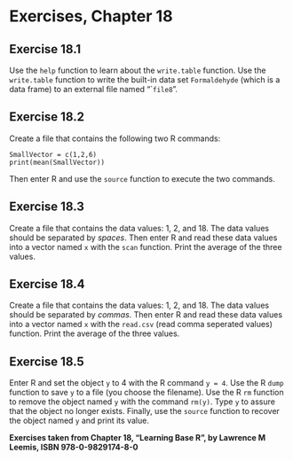 # Exercises, Chapter 18

## Exercise 18.1

Use the ```help``` function to learn about the ```write.table``` function.
Use the ```write.table``` function to write the built-in data set ```Formaldehyde``` (which is a data frame) to an external file named "```file8``".

## Exercise 18.2

Create a file that contains the following two R commands:

```
SmallVector = c(1,2,6)
print(mean(SmallVector))
```

Then enter R and use the ```source``` function to execute the two commands.

## Exercise 18.3

Create a file that contains the data values: 1, 2, and 18.
The data values should be separated by _spaces_.
Then enter R and read these data values into a vector named ```x``` with the ```scan``` function.
Print the average of the three values.

## Exercise 18.4

Create a file that contains the data values: 1, 2, and 18.
The data values should be separated by _commas_.
Then enter R and read these data values into a vector named ```x``` with the ```read.csv``` (read comma seperated values) function.
Print the average of the three values.

## Exercise 18.5

Enter R and set the object ```y``` to 4 with the R command ```y = 4```.
Use the R ```dump``` function to save ```y``` to a file (you choose the filename).
Use the R ```rm``` function to remove the object named ```y``` with the command ```rm(y)```.
Type ```y``` to assure that the object no longer exists.
Finally, use the ```source``` function to recover the object named ```y``` and print its value.


__Exercises taken from Chapter 18, "Learning Base R", by Lawrence M Leemis, ISBN 978-0-9829174-8-0__


